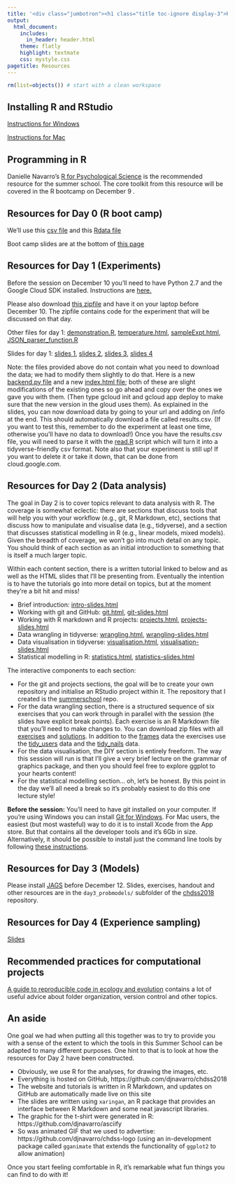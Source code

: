 ```yaml
---
title: '<div class="jumbotron"><h1 class="title toc-ignore display-3">Resources</h1></div>'
output:
  html_document:
    includes:
      in_header: header.html
    theme: flatly
    highlight: textmate
    css: mystyle.css
pagetitle: Resources
---
```

```r
rm(list=objects()) # start with a clean workspace
```
## Installing R and RStudio


[Instructions for Windows](pdfs/installing-r-rstudio-windows.pdf)


[Instructions for Mac](pdfs/installing-r-rstudio-mac.pdf)

## Programming in R

Danielle Navarro's <A HREF= "https://compcogscisydney.org/psyr/"> R for Psychological Science</A> is the recommended resource for the summer school. The core toolkit from this resource will be covered in the R bootcamp on December 9 .

## Resources for Day 0 (R boot camp)

We'll use this [csv file](pdfs/toydata.csv) and this [Rdata file](pdfs/toydata.Rdata)

Boot camp slides are at the bottom of [this page](https://djnavarro.github.io/chdss2018/) 

## Resources for Day 1 (Experiments)

Before the session on December 10 you'll need to have Python 2.7 and the Google Cloud SDK installed. Instructions are [here.](pdfs/python-appengine-installation.pdf)

Please also download [this zipfile]( https://drive.google.com/file/d/1uMdM_prLZiF8iZe2NzcQYwrShh1YbCoG/view?usp=sharing) and have it on your laptop before December 10.  The zipfile contains code for the experiment that will be discussed on that day.

Other files for day 1:
[demonstration.R](pdfs/demonstration.R),
[temperature.html](pdfs/temperature.html),
[sampleExpt.html](pdfs/sampleExpt.html),
[JSON_parser_function.R](pdfs/JSON_parser_function.R)


Slides for day 1:
[slides 1](pdfs/1-replicability-handout.pdf),
[slides 2](pdfs/2-workflow-and-experiment-design-handout.pdf),
[slides 3](pdfs/3-coding-experiments-handout.pdf),
[slides 4](pdfs/4-ethics-hosting-data-handout.pdf)


Note: the files provided above do not contain what you need to download the data; we had to modify them slightly to do that. Here is a new [backend.py file]( pdfs/backend.py) and a new [index.html file](pdfs/index.html); both of these are slight modifications of the existing ones so go ahead and copy over the ones we gave you with them. (Then type gcloud init and gcloud app deploy to make sure that the new version in the gloud uses them). As explained in the slides, you can now download data by going to your url and adding on /info at the end. This should automatically download a file called results.csv. (If you want to test this, remember to do the experiment at least one time, otherwise you'll have no data to download!) Once you have the results.csv file, you will need to parse it with the [read.R](pdfs/read.R) script which will turn it into a tidyverse-friendly csv format. Note also that your experiment is still up! If you want to delete it or take it down, that can be done from cloud.google.com. 

## Resources for Day 2 (Data analysis)

The goal in Day 2 is to cover topics relevant to data analysis with R. The coverage is somewhat eclectic: there are sections that discuss tools that will help you with your workflow (e.g., git, R Markdown, etc), sections that discuss how to manipulate and visualise data (e.g., tidyverse), and a section that discusses statistical modelling in R (e.g., linear models, mixed models). Given the breadth of coverage, we won't go into much detail on any topic. You should think of each section as an initial introduction to something that is itself a much larger topic.

Within each content section, there is a written tutorial linked to below and as well as the HTML slides that I'll be presenting from. Eventually the intention is to have the tutorials go into more detail on topics, but at the moment they're a bit hit and miss!

- Brief introduction: [intro-slides.html](intro-slides.html)
- Working with git and GitHub: [git.html](git.html), [git-slides.html](git-slides.html)
- Working with R markdown and R projects: [projects.html](projects.html), [projects-slides.html](projects-slides.html)
- Data wrangling in tidyverse: [wrangling.html](wrangling.html), [wrangling-slides.html](wrangling-slides.html)
- Data visualisation in tidyverse: [visualisation.html](visualisation.html), [visualisation-slides.html](visualisation-slides.html)
- Statistical modelling in R: [statistics.html](statistics.html), [statistics-slides.html](statistics-slides.html)

The interactive components to each section:

- For the git and projects sections, the goal will be to create your own repository and initialise an RStudio project within it. The repository that I created is the [summerschool](https://github.com/djnavarro/summerschool) repo.
- For the data wrangling section, there is a structured sequence of six exercises that you can work through in parallel with the session (the slides have explicit break points). Each exercise is an R Markdown file that you'll need to make changes to. You can download zip files with all [exercises](wrangling-exercises.zip) and [solutions](wrangling-solutions.zip). In addition to the [frames](analysis/data/frames_ex2.csv) data the exercises use the [tidy_users](analysis/data/tidy_users.csv) data and the [tidy_nails](analysis/data/tidy_nails.csv) data. 
- For the data visualisation, the DIY section is entirely freeform. The way this session will run is that I'll give a very brief lecture on the grammar of graphics package, and then you should feel free to explore ggplot to your hearts content!
- For the statistical modelling section... oh, let's be honest. By this point in the day we'll all need a break so it's probably easiest to do this one lecture style!

**Before the session:** You'll need to have git installed on your computer. If you're using Windows you can install [Git for Windows](https://gitforwindows.org/). For Mac users, the easiest (but most wasteful) way to do it is to install Xcode from the App store. But that contains all the developer tools and it's 6Gb in size. Alternatively, it should be possible to install just the command line tools by following [these instructions](http://osxdaily.com/2014/02/12/install-command-line-tools-mac-os-x/).

## Resources for Day 3 (Models)

Please install [JAGS]( http://mcmc-jags.sourceforge.net/) before December 12.
Slides, exercises, handout and other resources are in the `day3_probmodels/` subfolder of the  [chdss2018]( https://github.com/cskemp/chdss2018 ) repository.

## Resources for Day 4 (Experience sampling)

[Slides](pdfs/experiencesamplingslides.pdf)

## Recommended practices for computational projects

 <A HREF= "https://www.britishecologicalsociety.org/wp-content/uploads/2017/12/guide-to-reproducible-code.pdf">A guide to reproducible code in ecology and evolution</A> contains a lot of useful advice about folder organization, version control and other topics.

## An aside 

One goal we had when putting all this together was to try to provide you with a sense of the extent to which the tools in this Summer School can be adapted to many different purposes. One hint to that is to look at how the resources for Day 2 have been constructed. 

- Obviously, we use R for the analyses, for drawing the images, etc.
- Everything is hosted on GitHub, https://github.com/djnavarro/chdss2018
- The website and tutorials is written in R Markdown, and updates on GitHub are automatically made live on this site
- The slides are written using `xaringan`, an R package that provides an interface between R Markdown and some neat javascript libraries.
- The graphic for the t-shirt were generated in R: https://github.com/djnavarro/asciify
- So was animated GIF that we used to advertise: https://github.com/djnavarro/chdss-logo (using an in-development package called `gganimate` that extends the functionality of `ggplot2` to allow animation)

Once you start feeling comfortable in R, it's remarkable what fun things you can find to do with it!




